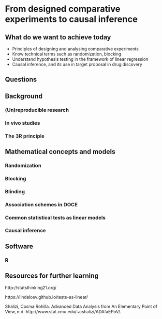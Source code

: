 # From designed comparative experiments to causal inference {#doce}

## What do we want to achieve today

* Principles of designing and analysing comparative experiments
* Know technical terms such as randomization, blocking
* Understand hypothesis testing in the framework of linear regression
* Causal inference, and its use in target proposal in drug discovery

## Questions

## Background

### (Un)reproducible research

### In vivo studies

### The 3R principle

## Mathematical concepts and models

### Randomization

### Blocking

### Blinding

### Association schemes in DOCE

### Common statistical tests as linear models

### Causal inference

## Software

### R

## Resources for further learning

http://statsthinking21.org/

https://lindeloev.github.io/tests-as-linear/

Shalizi, Cosma Rohilla. Advanced Data Analysis from An Elementary Point of View, n.d. http://www.stat.cmu.edu/~cshalizi/ADAfaEPoV/.
